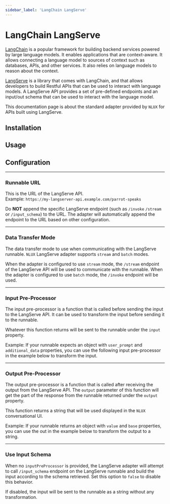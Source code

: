```yaml
---
sidebar_label: 'LangChain LangServe'
---
```












# LangChain LangServe

[LangChain](https://www.langchain.com/) is a popular framework for building backend services powered by large language
models. It enables applications that are context-aware. It allows connecting a language model to sources of context
such as databases, APIs, and other services. It also relies on language models to reason about the context.

[LangServe](https://www.langchain.com/langserve) is a library that comes with LangChain, and that allows developers to
build Restful APIs that can be used to interact with language models. A LangServe API provides a set of pre-defined
endpoints and an input/out schema that can be used to interact with the language model.

This documentation page is about the standard adapter provided by `NLUX` for APIs built using LangServe.

<PlatformSelector reactJs={ReactJs} javascript={JavaScript}/>

## Installation

<PlatformSection reactJs={InstallationReactJs} javascript={InstallationJavaScript}/>

## Usage

<PlatformSection reactJs={UsageReactJs} javascript={UsageJavaScript}/>

## Configuration

<PlatformSection reactJs={ConfigReactJs} javascript={ConfigJavaScript}/>

---

### Runnable URL

This is the URL of the LangServe API.<br />
Example: `https://my-langserver-api.example.com/parrot-speaks`

Do **NOT** append the specific LangServe endpoint (such as `/invoke` `/stream` or `/input_schema`) to the URL.
The adapter will automatically append the endpoint to the URL based on other configuration.

<PlatformSection reactJs={ConfigUrlReactJs} javascript={ConfigUrlJavaScript}/>

---

### Data Transfer Mode

The data transfer mode to use when communicating with the LangServe runnable.
`NLUX` LangServe adapter supports `stream` and `batch` modes.

When the adapter is configured to use `stream` mode, the `/stream` endpoint of the LangServe API will be used to
communicate with the runnable. When the adapter is configured to use `batch` mode, the `/invoke` endpoint will be used.

<PlatformSection reactJs={ConfigDataTransferModeReactJs} javascript={ConfigDataTransferModeJavaScript}/>

---

### Input Pre-Processor

The input pre-processor is a function that is called before sending the input to the LangServe API.
It can be used to transform the input before sending it to the runnable.

Whatever this function returns will be sent to the runnable under the `input` property.

Example: If your runnable expects an object with `user_prompt` and `additional_data` properties, you can use the
following input pre-processor in the example below to transform the input.

<PlatformSection reactJs={ConfigInputPreProcessorReactJs} javascript={ConfigInputPreProcessorJavaScript}/>

---

### Output Pre-Processor

The output pre-processor is a function that is called after receiving the output from the LangServe API.
The `output` parameter of this function will get the part of the response from the runnable returned
under the `output` property.

This function returns a string that will be used displayed in the `NLUX` conversational UI.

Example: If your runnable returns an object with `value` and `base` properties, you can use the out in the
example below to transform the output to a string.

<PlatformSection reactJs={ConfigOutputPreProcessorReactJs} javascript={ConfigOutputPreProcessorJavaScript}/>

---

### Use Input Schema

When no `inputPreProcessor` is provided, the LangServe adapter will attempt to call `/input_schema`
endpoint on the LangServe runnable and build the input according to the schema retrieved.
Set this option to `false` to disable this behavior.

If disabled, the input will be sent to the runnable as a string without any transformation.

<PlatformSection reactJs={ConfigUseInputSchemaReactJs} javascript={ConfigUseInputSchemaJavaScript}/>
